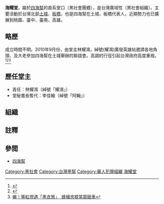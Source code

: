 {{Infobox Criminal organization
| name                = 四海幫海耀堂
| image             =  <!--(filename only)-->
| image_size        =  <!--(defaults to 220px)-->
| founded             = 不明
| named_after       = 以四海幫之海字延伸堂名
| founding location   = 台灣北部[[土城區|土城]]、[[板橋區_(新北市)|板橋]]
| founded by          = 林耀鴻
| years active        = 2010年9月－現在
| territory           = 以新台北土城、板橋、桃園地區為基地
| ethnic makeup       = 外省及本省
| membership est      = 不明
| criminal activities = 工程圍標、特殊行業圍事
| allies              = [[四海幫|四海幫]]總堂及其它分堂
| rivals              = 其它利益衝突黑幫
| notable_members   =  
}}

'''海耀堂'''，屬於[[四海幫|四海幫]]的直系堂口（黑社會團體），是台灣廣域性（黑社會組織）。主要活動於台灣北部[[土城區|土城]]、[[板橋區_(新北市)|板橋]]，也是四海幫在土城、板橋代表人，近期勢力也已擴展到桃園、臺中、臺南、高雄。

==略歷==
成立時間不明。2010年9月份，由堂主林耀鴻，綽號(耀鴻)廣發英雄帖邀請各地角頭、及大老參加四海幫在土城舉辦的聯誼會。高調的行徑引起台灣政府高度重視。<ref>{{Cite web |url=https://tw.news.yahoo.com/video/%E4%B8%8D%E6%BB%BF%E9%81%AD%E5%97%86-3%E8%BB%8A8%E4%BA%BA%E5%B0%BE%E9%9A%A8%E5%B0%8F%E9%BB%83%E7%A0%B8%E8%BB%8A%E6%AF%86%E4%BA%BA-120000879.html |title=不滿遭嗆! 3車8人尾隨小黃砸車毆人 |accessdate=2016-07-11 |archive-date=2016-08-25 |archive-url=https://web.archive.org/web/20160825210152/https://tw.news.yahoo.com/video/%E4%B8%8D%E6%BB%BF%E9%81%AD%E5%97%86-3%E8%BB%8A8%E4%BA%BA%E5%B0%BE%E9%9A%A8%E5%B0%8F%E9%BB%83%E7%A0%B8%E8%BB%8A%E6%AF%86%E4%BA%BA-120000879.html |dead-url=no }}</ref><ref>{{Cite web |url=http://www.appledaily.com.tw/realtimenews/article/new/20150529/619258/ |title=海耀堂黑幫分子毆打王燕軍 |accessdate=2016-07-11 |archive-date=2016-08-14 |archive-url=https://web.archive.org/web/20160814182340/http://www.appledaily.com.tw/realtimenews/article/new/20150529/619258/ |dead-url=no }}</ref><ref>[https://www.youtube.com/watch?v=5TxvytlqoXI 嚇！等紅燈遇「黑衣煞」　蜂擁夾棍當眾砸車]</ref>

==歷任堂主==
*首任：林耀鴻（綽號「耀鴻」）
*堂秘書長暫代：李佳翰（綽號「阿翰」）

==組織==

==註釋==
{{reflist|2}}

==參閲==
*[[四海幫|四海幫]]

[[Category:黑社會|Category:黑社會]]

[[Category:台灣黑幫|Category:台灣黑幫]]
[[Category:華人犯罪組織|Category:華人犯罪組織]]
[[Category:四海幫|海耀堂]]